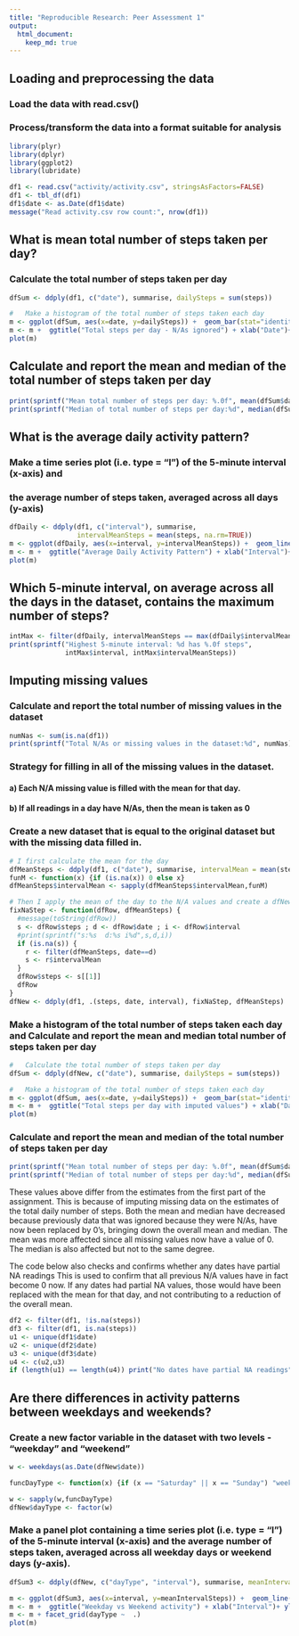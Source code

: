 ```yaml
---
title: "Reproducible Research: Peer Assessment 1"
output: 
  html_document:
    keep_md: true
---
```


## Loading and preprocessing the data

### Load the data with read.csv()
### Process/transform the data into a format suitable for analysis

```r
library(plyr)
library(dplyr)
library(ggplot2)
library(lubridate)
```
```r
df1 <- read.csv("activity/activity.csv", stringsAsFactors=FALSE) 
df1 <- tbl_df(df1)
df1$date <- as.Date(df1$date)
message("Read activity.csv row count:", nrow(df1))
```

## What is mean total number of steps taken per day?

###   Calculate the total number of steps taken per day  
```r
dfSum <- ddply(df1, c("date"), summarise, dailySteps = sum(steps))

#   Make a histogram of the total number of steps taken each day
m <- ggplot(dfSum, aes(x=date, y=dailySteps)) +  geom_bar(stat="identity") 
m <- m +  ggtitle("Total steps per day - N/As ignored") + xlab("Date")+ ylab("Steps per day") 
plot(m)
```

##   Calculate and report the mean and median of the total number of steps taken per day

```r
print(sprintf("Mean total number of steps per day: %.0f", mean(dfSum$dailySteps, na.rm=TRUE)))
print(sprintf("Median of total number of steps per day:%d", median(dfSum$dailySteps, na.rm=TRUE)))
```

## What is the average daily activity pattern?

### Make a time series plot (i.e. type = "l") of the 5-minute interval (x-axis) and 
### the average number of steps taken, averaged across all days (y-axis)
```r
dfDaily <- ddply(df1, c("interval"), summarise, 
                 intervalMeanSteps = mean(steps, na.rm=TRUE))
m <- ggplot(dfDaily, aes(x=interval, y=intervalMeanSteps)) +  geom_line(stat="identity") 
m <- m +  ggtitle("Average Daily Activity Pattern") + xlab("Interval")+ ylab("Steps") 
plot(m)
```

## Which 5-minute interval, on average across all the days in the dataset, contains the maximum number of steps?
```r
intMax <- filter(dfDaily, intervalMeanSteps == max(dfDaily$intervalMeanSteps))
print(sprintf("Highest 5-minute interval: %d has %.0f steps", 
              intMax$interval, intMax$intervalMeanSteps))
```

## Imputing missing values

### Calculate and report the total number of missing values in the dataset 
```r
numNas <- sum(is.na(df1))
print(sprintf("Total N/As or missing values in the dataset:%d", numNas))
```

### Strategy for filling in all of the missing values in the dataset. 
#### a) Each N/A missing value is filled with the mean for that day. 
#### b) If all readings in a day have N/As, then the mean is taken as 0

### Create a new dataset that is equal to the original dataset but with the missing data filled in.

```r
# I first calculate the mean for the day
dfMeanSteps <- ddply(df1, c("date"), summarise, intervalMean = mean(steps, na.rm=TRUE))
funM <- function(x) {if (is.na(x)) 0 else x}
dfMeanSteps$intervalMean <- sapply(dfMeanSteps$intervalMean,funM)

# Then I apply the mean of the day to the N/A values and create a dfNew
fixNaStep <- function(dfRow, dfMeanSteps) { 
  #message(toString(dfRow))
  s <- dfRow$steps ; d <- dfRow$date ; i <- dfRow$interval
  #print(sprintf("s:%s  d:%s i%d",s,d,i))
  if (is.na(s)) { 
    r <- filter(dfMeanSteps, date==d)
    s <- r$intervalMean
  }
  dfRow$steps <- s[[1]]
  dfRow
}
dfNew <- ddply(df1, .(steps, date, interval), fixNaStep, dfMeanSteps)
```

### Make a histogram of the total number of steps taken each day and Calculate and report the mean and median total number of steps taken per day
```r

#   Calculate the total number of steps taken per day
dfSum <- ddply(dfNew, c("date"), summarise, dailySteps = sum(steps))

#   Make a histogram of the total number of steps taken each day
m <- ggplot(dfSum, aes(x=date, y=dailySteps)) +  geom_bar(stat="identity") 
m <- m +  ggtitle("Total steps per day with imputed values") + xlab("Date") + ylab("Steps per day") 
plot(m)
```

###   Calculate and report the mean and median of the total number of steps taken per day
```r
print(sprintf("Mean total number of steps per day: %.0f", mean(dfSum$dailySteps)))
print(sprintf("Median of total number of steps per day:%d", median(dfSum$dailySteps)))
```
These values above differ from the estimates from the first part of the assignment. This is
because of imputing missing data on the estimates of the total daily number of steps.
Both the mean and median have decreased because previously data that was ignored because
they were N/As, have now been replaced by 0's, bringing down the overall mean and median.
The mean was more affected since all missing values now have a value of 0. 
The median is also affected but not to the same degree.

The code below also checks and confirms whether any dates have partial NA readings
This is used to confirm that all previous N/A values have in fact become 0 now.
If any dates had partial NA values, those would have been replaced with the mean for 
that day, and not contributing to a reduction of the overall mean.
```r
df2 <- filter(df1, !is.na(steps))
df3 <- filter(df1, is.na(steps))
u1 <- unique(df1$date)
u2 <- unique(df2$date)
u3 <- unique(df3$date)
u4 <- c(u2,u3)
if (length(u1) == length(u4)) print("No dates have partial NA readings")
```

## Are there differences in activity patterns between weekdays and weekends?

### Create a new factor variable in the dataset with two levels  - "weekday" and "weekend"
```r
w <- weekdays(as.Date(dfNew$date))

funcDayType <- function(x) {if (x == "Saturday" || x == "Sunday") "weekend" else "weekday"}

w <- sapply(w,funcDayType)
dfNew$dayType <- factor(w)
```

### Make a panel plot containing a time series plot (i.e. type = "l") of the 5-minute interval (x-axis) and the average number of steps taken, averaged across all weekday days or weekend days (y-axis). 

```r
dfSum3 <- ddply(dfNew, c("dayType", "interval"), summarise, meanIntervalSteps = mean(steps))

m <- ggplot(dfSum3, aes(x=interval, y=meanIntervalSteps)) +  geom_line() 
m <- m +  ggtitle("Weekday vs Weekend activity") + xlab("Interval")+ ylab("Steps") 
m <- m + facet_grid(dayType ~  .)
plot(m)
```





